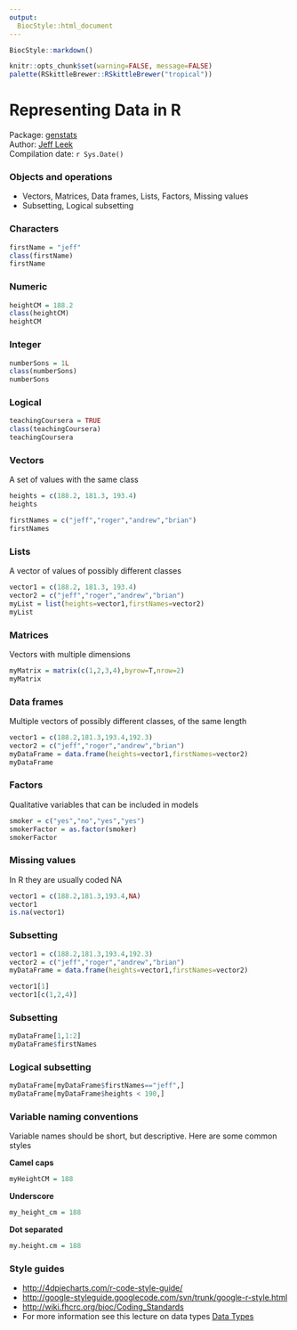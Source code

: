 ```yaml
---
output:
  BiocStyle::html_document
---
```


<!-- rmarkdown v1 -->

<!--
%\VignetteIndexEntry{R Markdown Lecture}
%\VignettePackage{BiocStyle}
%\VignetteEngine{knitr::knitr}
-->

```r
BiocStyle::markdown()
```

```r
knitr::opts_chunk$set(warning=FALSE, message=FALSE)
palette(RSkittleBrewer::RSkittleBrewer("tropical"))
```

# Representing Data in R

Package: [genstats](https://github.com/jtleek/genstats)<br />
Author: [Jeff Leek](www.jtleek.com) <br />
Compilation date: `r Sys.Date()`

### Objects and operations

* Vectors, Matrices, Data frames, Lists, Factors, Missing values
* Subsetting, Logical subsetting

### Characters

```r
firstName = "jeff"
class(firstName)
firstName
```

### Numeric
```r
heightCM = 188.2
class(heightCM)
heightCM
```


### Integer
```r
numberSons = 1L
class(numberSons)
numberSons
```

### Logical
```r
teachingCoursera = TRUE
class(teachingCoursera)
teachingCoursera
```

### Vectors
A set of values with the same class
```r
heights = c(188.2, 181.3, 193.4)
heights

firstNames = c("jeff","roger","andrew","brian")
firstNames

```

### Lists
A vector of values of possibly different classes
```r
vector1 = c(188.2, 181.3, 193.4)
vector2 = c("jeff","roger","andrew","brian")
myList = list(heights=vector1,firstNames=vector2)
myList

```

### Matrices
Vectors with multiple dimensions
```r
myMatrix = matrix(c(1,2,3,4),byrow=T,nrow=2)
myMatrix

```

### Data frames
Multiple vectors of possibly different classes, of the same length

```r
vector1 = c(188.2,181.3,193.4,192.3)
vector2 = c("jeff","roger","andrew","brian")
myDataFrame = data.frame(heights=vector1,firstNames=vector2)
myDataFrame
```

### Factors
Qualitative variables that can be included in models

```r
smoker = c("yes","no","yes","yes")
smokerFactor = as.factor(smoker)
smokerFactor

```

### Missing values

In R they are usually coded NA
```r
vector1 = c(188.2,181.3,193.4,NA)
vector1
is.na(vector1)
```

### Subsetting

```r
vector1 = c(188.2,181.3,193.4,192.3)
vector2 = c("jeff","roger","andrew","brian")
myDataFrame = data.frame(heights=vector1,firstNames=vector2)

vector1[1]
vector1[c(1,2,4)]
```

### Subsetting

```r
myDataFrame[1,1:2]
myDataFrame$firstNames

```

### Logical subsetting
```r
myDataFrame[myDataFrame$firstNames=="jeff",]
myDataFrame[myDataFrame$heights < 190,]
```

### Variable naming conventions

Variable names should be short, but descriptive. Here are some common styles

__Camel caps__
```r
myHeightCM = 188
```
__Underscore__
```r
my_height_cm = 188
```
__Dot separated__
```r
my.height.cm = 188
```


### Style guides

* [http://4dpiecharts.com/r-code-style-guide/](http://4dpiecharts.com/r-code-style-guide/)
* [http://google-styleguide.googlecode.com/svn/trunk/google-r-style.html](http://google-styleguide.googlecode.com/svn/trunk/google-r-style.html)
* [http://wiki.fhcrc.org/bioc/Coding_Standards](http://wiki.fhcrc.org/bioc/Coding_Standards)
* For more information see this lecture on data types [Data Types](http://www.youtube.com/watch?v=5AQM-yUX9zg&list=PLjTlxb-wKvXNSDfcKPFH2gzHGyjpeCZmJ&index=5)
